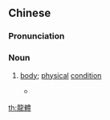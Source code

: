 {{also|龙体}}
==Chinese==
{{zh-forms|s=龙体|lit=dragon's body}}

===Pronunciation===
{{zh-pron
|m=lóngtǐ
|c=lung4 tai2
|cat=n
}}

===Noun===
{{zh-noun}}

# {{lb|zh|archaic|used of a [[male]] [[monarch]]}} [[body]]; [[physical]] [[condition]]
#* {{zh-x|皇上 龍體 違和，正 需要 靜養。墾請 皇太后 垂簾聽政，以 安 天下 人心！|His Majesty's '''imperial body''' is unwell and now needs rest. We humbly beg Empress Dowager to rule the empire from behind the curtain, so as to pacify public sentiment throughout this realm under heaven!|ref={{w|zh:苍穹之昴 (电视剧)|The Firmament of the Pleiades}}}}

[[th:龍體]]